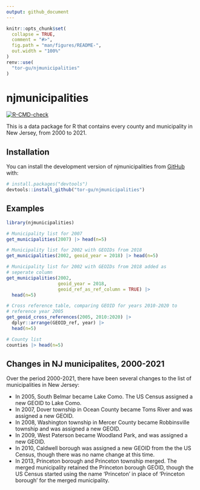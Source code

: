 ```yaml
---
output: github_document
---
```


<!-- README.md is generated from README.Rmd. Please edit that file -->

```r
knitr::opts_chunk$set(
  collapse = TRUE,
  comment = "#>",
  fig.path = "man/figures/README-",
  out.width = "100%"
)
renv::use(
  "tor-gu/njmunicipalities"
)
```

# njmunicipalities

<!-- badges: start -->
[![R-CMD-check](https://github.com/tor-gu/njmunicipalities/actions/workflows/R-CMD-check.yaml/badge.svg)](https://github.com/tor-gu/njmunicipalities/actions/workflows/R-CMD-check.yaml)
<!-- badges: end -->

This is a data package for R that contains every county
and municipality in New Jersey, from 2000 to 2021.

## Installation

You can install the development version of njmunicipalities from [GitHub](https://github.com/) with:

``` r
# install.packages("devtools")
devtools::install_github("tor-gu/njmunicipalities")
```
## Examples
```r
library(njmunicipalities)

# Municipality list for 2007
get_municipalities(2007) |> head(n=5)

# Municipality list for 2002 with GEOIDs from 2018
get_municipalities(2002, geoid_year = 2018) |> head(n=5)

# Municipality list for 2002 with GEOIDs from 2018 added as
# seperate column
get_municipalities(2002, 
                   geoid_year = 2018, 
                   geoid_ref_as_ref_column = TRUE) |> 
  head(n=5)

# Cross reference table, comparing GEOID for years 2010-2020 to 
# reference year 2005
get_geoid_cross_references(2005, 2010:2020) |>
  dplyr::arrange(GEOID_ref, year) |> 
  head(n=5)

# County list
counties |> head(n=5)
```

## Changes in NJ municipalites, 2000-2021

Over the period 2000-2021, there have been several changes to
the list of municipalities in New Jersey:

* In 2005, South Belmar became Lake Como. The US Census assigned
a new GEOID to Lake Como.
* In 2007, Dover township in Ocean County became Toms River and was assigned a new GEOID.
* In 2008, Washington township in Mercer County became Robbinsville township and was assigned a new GEOID.
* In 2009, West Paterson became Woodland Park, and was assigned a new GEOID.
* In 2010, Caldwell borough was assigned a new GEOID from the the US Census, though there was no name change at this time.
* In 2013, Princeton borough and Princeton township merged. The merged municipality retained the Princeton borough GEOID, though the US Census started using the name 'Princeton' in place of 'Princeton borough' for the merged municipality.

